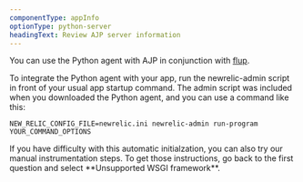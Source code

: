 ```yaml
---
componentType: appInfo
optionType: python-server
headingText: Review AJP server information
---
```


You can use the Python agent with AJP in conjunction with [flup](https://pypi.python.org/pypi/flup).

To integrate the Python agent with your app, run the newrelic-admin script in front of your usual app startup command. The admin script was included when you downloaded the Python agent, and you can use a command like this:

```
NEW_RELIC_CONFIG_FILE=newrelic.ini newrelic-admin run-program YOUR_COMMAND_OPTIONS
```

<Callout variant="tip">
  If you have difficulty with this automatic initialzation, you can also try our manual instrumentation steps. To get those instructions, go back to the first question and select **Unsupported WSGI framework**.
</Callout>